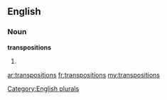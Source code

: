 ==English==

===Noun===
'''transpositions'''

# {{plural of|[[transposition]]}}

[[Category:English plurals]]

[[ar:transpositions]]
[[fr:transpositions]]
[[my:transpositions]]